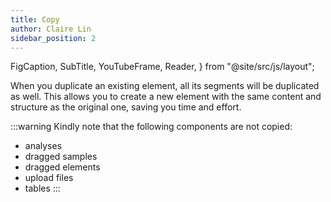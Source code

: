 ```yaml
---
title: Copy
author: Claire Lin
sidebar_position: 2
---
```


  FigCaption,
  SubTitle,
  YouTubeFrame,
  Reader,
} from "@site/src/js/layout";

<SubTitle text="Duplicate an existing element, and its segments will be duplicated as well." />
<Reader text="User" />

When you duplicate an existing element, all its segments will be duplicated as well. This allows you to create a new element with the same content and structure as the original one, saving you time and effort.

<YouTubeFrame
  src="https://www.youtube-nocookie.com/embed/CbWcZp-cP6Y"
  title="Copy Segment"
/>

:::warning
Kindly note that the following components are not copied:

- analyses
- dragged samples
- dragged elements
- upload files
- tables
  :::
